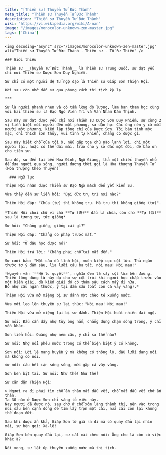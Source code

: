 ```yaml
---
title: "[Thiền sư] Thuyền Tử Đức Thành"
meta_title: "Thiền sư Thuyền Tử Đức Thành"
description: "Thiền sư Thuyền Tử Đức Thành"
wiki: "https://vi.wikipedia.org/wiki/A-nan"
image: "/images/monocolor-unknown-zen-master.jpg"
tags: ['China']
---
```


<div className="grid xl:grid-cols-8 lg:grid-cols-8 md:grid-cols-2 sm:grid-cols-2 xs:grid-cols-1 gap-8 bg-body dark:bg-darkmode-body">

  <div className="lg:col-span-3 md:col-span-1">

    <img decoding="async" src="/images/monocolor-unknown-zen-master.jpg" alt="Thiền sư Thuyền Tử Đức Thành - Thiền sư - Tổ Sư Thiền" />

    ### Giới thiệu

    Thiền sư __Thuyền Tử Đức Thành__ là Thiền sư Trung Quốc, sư đạt yếu chỉ nơi Thiền sư Dược Sơn Duy Nghiễm.

    Sư chỉ có một người đệ tử ngộ đạo là Thiền sư Giáp Sơn Thiện Hội.

    Đời sau còn nhớ đến sư qua phong cách thị tịch kỳ lạ.

    ***

    Sư là người nhanh nhẹn và có tấm lòng độ lượng, làm bạn tham học cùng với hai thiền sư là Đạo Ngô Viên Trí và Vân Nham Đàm Thịnh.

    Sau này sư đạt được yếu chỉ nơi Thiền sư Dược Sơn Duy Nhiễm, sư cùng 2 vị tiễn biệt mỗi người đến một phương, sư dặn họ: Các ông nên y cứ mỗi người một phương, kiến lập tông chỉ của Dược Sơn. Tôi bản tính mộc mạc, chỉ thích sơn thủy, vui tình tự khiển, chẳng có được gì.

    Sau này biết chỗ của tôi ở, nếu gặp tọa chủ nào lanh lợi, chỉ một người lại, hoặc có thể dùi mài, trao cho y sở đắc một đời, để báo ơn cho tiên sư.

    Sau đó, sư đến tại bến Hoa Đình, Ngô Giang, thả một chiếc thuyền nhỏ để đưa người qua sông, người đương thời gọi là Hòa thượng Thuyền Tử (Hòa thượng Chèo Thuyền)

  </div>

  <div className="lg:col-span-5 md:col-span-1">

      ### Ngữ lục

    Thiện Hội nhân được Thiền sư Đạo Ngô mách đến yết kiến Sư.

    Vừa thấy đến sư liền hỏi: "Đại đức trụ trì nơi nào?"

    Thiện Hội đáp: "Chùa (tự) thì không trụ. Mà trụ thì không giống (tự)".

    *Thiện Hội chơi chữ vì chữ **Tự (寿)** đầu là chùa，còn chữ **Tự (似)** sau là tương tự, tức giống*

    Sư hỏi: "Chẳng giống, giống cái gì?"

    Thiện Hội đáp: "Chẳng có pháp trước mắt."

    Sư hỏi: "Ở đâu học được nó?"

    Thiện Hội trả lời: "Chẳng phải chỗ tai mắt đến."

    Sư cười bảo: "Một câu dù lĩnh hội, muôn kiếp cọc cột lừa. Thả ngàn thước tơ ý đầm sâu, lìa lưỡi câu ba tấc, nói mau! Nói mau!"

    *Nguyên văn ‘**Hệ lư quyết**’, nghĩa đen là cây cột lừa bên đường.
    Thiền tông dùng từ này dụ cho sự cột trói khi người học chấp trước vào một kiến giải, dù kiến giải đó có thâm sâu cách mấy đi nữa.
    Bỏ nhợ câu ngàn thước, ý tại đầm sâu (bắt con cá vảy vàng).*

    Thiện Hội vừa mở miệng bị sư đánh một chèo té xuống nước.

    Vừa mới leo lên thuyền sư lại thúc: "Nói mau! Nói mau!"

    Thiện Hội vừa mở miệng lại bị sư đánh. Thiện Hội hoát nhiên đại ngộ.

    Sư nói: Đầu cần dây nhợ tùy ông nắm, chẳng đụng chạm sóng trong, ý chỉ vốn khác.

    Sơn liền hỏi: Quăng nhợ ném câu, ý chỉ sư thế nào?

    Sư nói: Nhợ nổi phêu nước trong có thể biện biệt ý có không.

    Sơn nói: Lời lẽ mang huyền ý mà không có thông lộ, đầu lưỡi đang nói mà không có nói.

    Sư nói: Câu hết tận sóng sông, mới gặp cá vảy vàng.

    Sơn bèn bịt tai. Sư nói: Như thế! Như thế!

    Sư căn dặn Thiện Hội:

    > Ngươi ra đi phải tìm chỗ ẩn thân mất dấu vết, chỗ mất dấu vết chớ ẩn thân.
    Ta 30 năm ở Dược Sơn chỉ sáng tỏ việc này.
    Nay ngươi đã được nó, sau chớ ở chỗ xóm làng thành thị, nên vào trong núi sâu bên cạnh đồng để tìm lấy trọn một cái, nửa cái còn lại không thể đoạn đứt.

    Sau khi được ấn khả, Giáp Sơn từ giã ra đi mà cứ quay đầu lại nhìn mãi, sư bèn gọi: Xà-lê!

    Giáp Sơn bèn quay đầu lại, sư cất mái chèo nói: Ông cho là còn có việc khác à?

    Nói xong, sư lật úp thuyền xuống nước mà thị tịch.



  </div>

</div>
